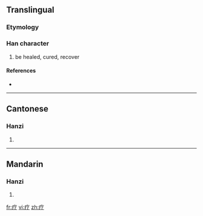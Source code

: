 {{also|療}}
==Translingual==

===Etymology===
{{Han simp|療|f=尞|t=了}}

===Han character===
{{Han char|rn=104|rad=疒|as=02|sn=7|four=|canj=大弓弓 (KNN)}}

# be healed, cured, recover

====References====
* {{Han ref|kx=0769.091|hdz=42659.120|uh=7597|ud=30103}}

----

==Cantonese==

===Hanzi===
{{yue-hanzi|jyut=|y=liu4|tra=療}}

# {{defn|Cantonese|sort=疒02}}

----

==Mandarin==

===Hanzi===
{{cmn-hanzi|tra=療|pin=[[liáo]] ([[liao2]])|wg=liao<sup>2</sup>}}

# {{defn|Mandarin|sort=疒02}}

[[fr:疗]]
[[vi:疗]]
[[zh:疗]]